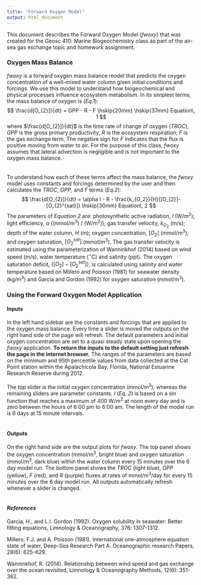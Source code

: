 ---
title: "Forward Oxygen Model"
output: html_document
---

This document describes the Forward Oxygen Model ($fwoxy$) that was created for the Geosc 410: Marine Biogeochemistry class as part of the air-sea gas exchange topic and homework assignment.

### Oxygen Mass Balance

$fwoxy$ is a forward oxygen mass balance model that predicts the oxygen concentration of a well-mixed water column given initial conditions and forcings. We use this model to understand how biogeochemical and physical processes influence ecosystem metabolism. In its simplest terms, the mass balance of oxygen is (*Eq.1*):
$$
\frac{d[O_{2}]}{dt} = GPP - R - F \hskip{20mm} \hskip{37mm} Equation\, 1
$$
where $\frac{d[O_{2}]}{dt}$ is the time rate of change of oxygen ($TROC$), $GPP$ is the gross primary productivity, $R$ is the ecosystem respiration, $F$ is the gas exchange term. The negative sign for $F$ indicates that the flux is positive moving from water to air. For the purpose of this class, $fwoxy$ assumes that lateral advection is negligible and is not important to the oxygen mass balance.
<br>
<br>
<br>
To understand how each of these terms affect the mass balance, the $fwoxy$ model uses constants and forcings determined by the user and then calculates the $TROC$, $GPP$, and $F$ terms (*Eq.2*):
$$
\frac{d[O_{2}]}{dt} = \alpha I - R - \frac{k_{O_2}}{H}([O_{2}]-[O_{2}^{sat}]) \hskip{30mm} Equation\, 2
$$
The parameters of *Equation 2* are: photosynthetic active radiation, $I$ (W/m<sup>2</sup>); light efficiency, $\alpha$  ((mmol/m<sup>3</sup>) / (W/m<sup>2</sup>)); gas transfer velocity, $k_{O_2}$ (m/s); depth of the water column, $H$ (m); oxygen concentration, $[O_{2}]$ (mmol/m<sup>3</sup>); and oxygen saturation, $[O_{2}^{sat}]$ (mmol/m<sup>3</sup>). The gas transfer velocity is estimated using the parameterization of Wanninkhof (2014) based on wind speed (m/s), water temperature ($^{\circ}$C) and salinity (ppt). The oxygen saturation deficit, $([O_{2}]-[O_{2}^{sat}])$, is calculated using salinity and water temperature based on Millero and Poisson (1981) for seawater density (kg/m<sup>3</sup>) and Garcia and Gordon (1992) for oxygen saturation (mmol/m<sup>3</sup>).


### Using the Forward Oxygen Model Application
#### Inputs
In the left hand sidebar are the constants and forcings that are applied to the oxygen mass balance. Every time a slider is moved the outputs on the right hand side of the page will refresh. The default parameters and initial oxygen concentration are set to a quasi steady state upon opening the $fwoxy$ application. **To return the inputs to the default setting just refresh the page in the internet browser.** The ranges of the parameters are based on the minimum and 95th percentile values from data collected at the Cat Point station within the Apalachicola Bay, Florida, National Estuarine Research Reserve during 2012.
<br>
<br>
The top slider is the initial oxygen concentration (mmol/m^3^), whereas the remaining sliders are parameter constants.  $I$ (*Eq. 2*) is based on a sin function that reaches a maximum of 400 W/m^2^ at noon every day and is zero between the hours of 6:00 pm to 6:00 am. The length of the model run is 6 days at 15 minute intervals. 
<br>
<br>

#### Outputs
On the right hand side are the output plots for $fwoxy$. The top panel shows the oxygen concentration (mmol/m^3^, bright blue) and oxygen saturation (mmol/m^3^, dark blue) within the water column every 15 minutes over the 6 day model run. The bottom panel shows the $TROC$ (light blue), $GPP$ (yellow), $F$ (red), and $R$ (purple) fluxes at rates of mmol/m^3^/day for every 15 minutes over the 6 day model run. All outputs automatically refresh whenever a slider is changed. 
<br>
<br>

#### *References*
Garcia, H., and L.I. Gordon (1992). Oxygen solubility in seawater: Better fitting equations, Limnology & Oceanography, 376: 1307-1312.

Millero, F.J. and A. Poisson (1981). International one-atmosphere equation state of water, Deep-Sea Research Part A. Oceanographic research Papers, 28(6): 625-629. 

Wanninkhof, R. (2014). Relationship between wind speed and gas exchange over the ocean revisited, Limnology & Oceanography Methods, 12(6): 351-362. 


